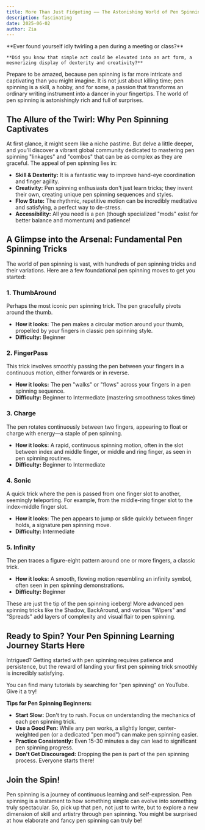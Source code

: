 ```yaml
---
title: More Than Just Fidgeting —— The Astonishing World of Pen Spinning
description: fascinating
date: 2025-06-02
author: Zia
---
```


<Callout type="success">
    **Ever found yourself idly twirling a pen during a meeting or class?** 
    
    **Did you know that simple act could be elevated into an art form, a mesmerizing display of dexterity and creativity?**
</Callout>

Prepare to be amazed, because pen spinning is far more intricate and captivating than you might imagine. It is not just about killing time; pen spinning is a skill, a hobby, and for some, a passion that transforms an ordinary writing instrument into a dancer in your fingertips. The world of pen spinning is astonishingly rich and full of surprises.

## The Allure of the Twirl: Why Pen Spinning Captivates

At first glance, it might seem like a niche pastime. But delve a little deeper, and you'll discover a vibrant global community dedicated to mastering pen spinning "linkages" and "combos" that can be as complex as they are graceful. The appeal of pen spinning lies in:

*   **Skill & Dexterity:** It is a fantastic way to improve hand-eye coordination and finger agility.
*   **Creativity:** Pen spinning enthusiasts don't just learn tricks; they invent their own, creating unique pen spinning sequences and styles.
*   **Flow State:** The rhythmic, repetitive motion can be incredibly meditative and satisfying, a perfect way to de-stress.
*   **Accessibility:** All you need is a pen (though specialized "mods" exist for better balance and momentum) and patience!

## A Glimpse into the Arsenal: Fundamental Pen Spinning Tricks

The world of pen spinning is vast, with hundreds of pen spinning tricks and their variations. Here are a few foundational pen spinning moves to get you started:

### 1. ThumbAround
Perhaps the most iconic pen spinning trick. The pen gracefully pivots around the thumb.
*   **How it looks:** The pen makes a circular motion around your thumb, propelled by your fingers in classic pen spinning style.
*   **Difficulty:** Beginner

### 2. FingerPass
This trick involves smoothly passing the pen between your fingers in a continuous motion, either forwards or in reverse.
*   **How it looks:** The pen "walks" or "flows" across your fingers in a pen spinning sequence.
*   **Difficulty:** Beginner to Intermediate (mastering smoothness takes time)

### 3. Charge
The pen rotates continuously between two fingers, appearing to float or charge with energy—a staple of pen spinning.
*   **How it looks:** A rapid, continuous spinning motion, often in the slot between index and middle finger, or middle and ring finger, as seen in pen spinning routines.
*   **Difficulty:** Beginner to Intermediate

### 4. Sonic
A quick trick where the pen is passed from one finger slot to another, seemingly teleporting. For example, from the middle-ring finger slot to the index-middle finger slot.
*   **How it looks:** The pen appears to jump or slide quickly between finger holds, a signature pen spinning move.
*   **Difficulty:** Intermediate

### 5. Infinity
The pen traces a figure-eight pattern around one or more fingers, a classic trick.
*   **How it looks:** A smooth, flowing motion resembling an infinity symbol, often seen in pen spinning demonstrations.
*   **Difficulty:** Beginner

These are just the tip of the pen spinning iceberg! More advanced pen spinning tricks like the Shadow, BackAround, and various "Wipers" and "Spreads" add layers of complexity and visual flair to pen spinning.

## Ready to Spin? Your Pen Spinning Learning Journey Starts Here

Intrigued? Getting started with pen spinning requires patience and persistence, but the reward of landing your first pen spinning trick smoothly is incredibly satisfying.

You can find many tutorials by searching for "pen spinning" on YouTube. Give it a try!

**Tips for Pen Spinning Beginners:**
*   **Start Slow:** Don't try to rush. Focus on understanding the mechanics of each pen spinning trick.
*   **Use a Good Pen:** While any pen works, a slightly longer, center-weighted pen (or a dedicated "pen mod") can make pen spinning easier.
*   **Practice Consistently:** Even 15-30 minutes a day can lead to significant pen spinning progress.
*   **Don't Get Discouraged:** Dropping the pen is part of the pen spinning process. Everyone starts there!

## Join the Spin!

Pen spinning is a journey of continuous learning and self-expression. Pen spinning is a testament to how something simple can evolve into something truly spectacular. So, pick up that pen, not just to write, but to explore a new dimension of skill and artistry through pen spinning. You might be surprised at how elaborate and fancy pen spinning can truly be!